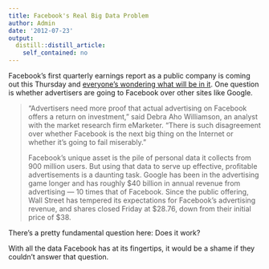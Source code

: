 ```yaml
---
title: Facebook's Real Big Data Problem
author: Admin
date: '2012-07-23'
output:
  distill::distill_article:
    self_contained: no
---
```


Facebook&#8217;s first quarterly earnings report as a public company is coming out this Thursday and <a href="http://www.nytimes.com/2012/07/23/technology/facebook-advertising-efforts-face-a-day-of-judgment.html" target="_blank">everyone&#8217;s wondering what will be in it</a>. One question is whether advertisers are going to Facebook over other sites like Google.

> <span>“Advertisers need more proof that actual advertising on Facebook offers a return on investment,” said Debra Aho Williamson, an analyst with </span>the market research firm eMarketer<span>. “There is such disagreement over whether Facebook is the next big thing on the Internet or whether it’s going to fail miserably.”</span>
> 
> <span>Facebook’s unique asset is the pile of personal data it collects from 900 million users. But using that data to serve up effective, profitable advertisements is a daunting task. Google has been in the advertising game longer and has roughly $40 billion in annual revenue from advertising — 10 times that of Facebook. Since the public offering, Wall Street has tempered its expectations for Facebook’s advertising revenue, and shares closed Friday at $28.76, down from their initial price of $38.</span>

There&#8217;s a pretty fundamental question here: Does it work?

With all the data Facebook has at its fingertips, it would be a shame if they couldn&#8217;t answer that question.
